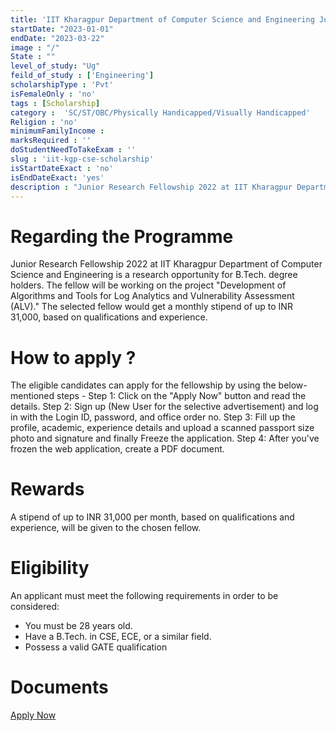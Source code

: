 ```yaml
---
title: 'IIT Kharagpur Department of Computer Science and Engineering Junior Research Fellowship 2022'
startDate: "2023-01-01"
endDate: "2023-03-22"
image : "/"
State : ""
level_of_study: "Ug"
feild_of_study : ['Engineering']
scholarshipType : 'Pvt'
isFemaleOnly : 'no'
tags : [Scholarship]
category :  'SC/ST/OBC/Physically Handicapped/Visually Handicapped'
Religion : 'no'
minimumFamilyIncome :
marksRequired : ''
doStudentNeedToTakeExam : ''
slug : 'iit-kgp-cse-scholarship'
isStartDateExact : 'no'
isEndDateExact: 'yes'
description : "Junior Research Fellowship 2022 at IIT Kharagpur Department of Computer Science and Engineering is a research opportunity for B.Tech. degree holders."
---
```




# Regarding the Programme
Junior Research Fellowship 2022 at IIT Kharagpur Department of Computer Science and Engineering is a research opportunity for B.Tech. degree holders.
 The fellow will be working on the project "Development of Algorithms and Tools for Log Analytics and Vulnerability Assessment (ALV)." The selected fellow would get a monthly stipend of up to INR 31,000, based on qualifications and experience.



# How to apply ?
The eligible candidates can apply for the fellowship by using the below-mentioned steps - 
Step 1: Click on the "Apply Now" button and read the details.
Step 2: Sign up (New User for the selective advertisement) and log in with the Login ID, password, and office order no.
Step 3: Fill up the profile, academic, experience details and upload a scanned passport size photo and signature and finally Freeze the application.
Step 4: After you've frozen the web application, create a PDF document. 

# Rewards
A stipend of up to INR 31,000 per month, based on qualifications and experience, will be given to the chosen fellow.


# Eligibility

An applicant must meet the following requirements in order to be considered:
 - You must be 28 years old.
 - Have a B.Tech. in CSE, ECE, or a similar field.
 - Possess a valid GATE qualification

# Documents


[Apply Now](http://www.iitkgp.ac.in/)